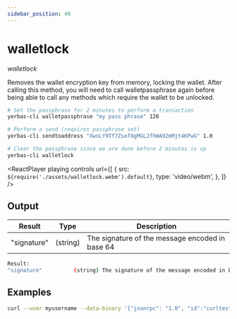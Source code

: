 ```yaml
---
sidebar_position: 49
---
```



# walletlock

_walletlock_

Removes the wallet encryption key from memory, locking the wallet.
After calling this method, you will need to call walletpassphrase again
before being able to call any methods which require the wallet to be unlocked.

```bash
# Set the passphrase for 2 minutes to perform a transaction
yerbas-cli walletpassphrase "my pass phrase" 120

# Perform a send (requires passphrase set)
yerbas-cli sendtoaddress "XwnLY9Tf7Zsef8gMGL2fhWA9ZmMjt4KPwG" 1.0

# Clear the passphrase since we are done before 2 minutes is up
yerbas-cli walletlock
```

<ReactPlayer
  playing
  controls
  url={[
    {
      src: `${require('./assets/walletlock.webm').default}`,
      type: 'video/webm',
    },
  ]}
/>

## Output

| Result      | Type     | Description                                     |
| ----------- | -------- | ----------------------------------------------- |
| "signature" | (string) | The signature of the message encoded in base 64 |

```bash
Result:
"signature"          (string) The signature of the message encoded in base 64
```

## Examples

```bash
curl --user myusername --data-binary '{"jsonrpc": "1.0", "id":"curltest", "method": "walletlock", "params": [] }' -H 'content-type: text/plain;' http://127.0.0.1:9998/
```
